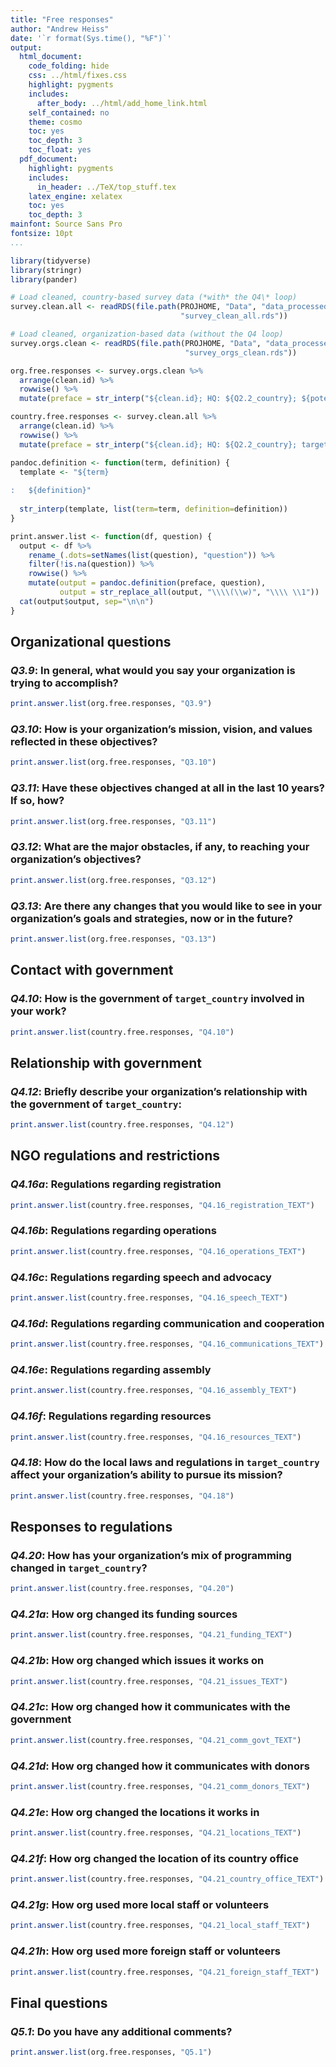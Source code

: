 ```yaml
---
title: "Free responses"
author: "Andrew Heiss"
date: '`r format(Sys.time(), "%F")`'
output:
  html_document:
    code_folding: hide
    css: ../html/fixes.css
    highlight: pygments
    includes:
      after_body: ../html/add_home_link.html
    self_contained: no
    theme: cosmo
    toc: yes
    toc_depth: 3
    toc_float: yes
  pdf_document:
    highlight: pygments
    includes:
      in_header: ../TeX/top_stuff.tex
    latex_engine: xelatex
    toc: yes
    toc_depth: 3
mainfont: Source Sans Pro
fontsize: 10pt
...
```


```r
library(tidyverse)
library(stringr)
library(pander)

# Load cleaned, country-based survey data (*with* the Q4\* loop)
survey.clean.all <- readRDS(file.path(PROJHOME, "Data", "data_processed", 
                                      "survey_clean_all.rds"))

# Load cleaned, organization-based data (without the Q4 loop)
survey.orgs.clean <- readRDS(file.path(PROJHOME, "Data", "data_processed", 
                                       "survey_orgs_clean.rds"))

org.free.responses <- survey.orgs.clean %>%
  arrange(clean.id) %>%
  rowwise() %>%
  mutate(preface = str_interp("${clean.id}; HQ: ${Q2.2_country}; ${potential.contentiousness}"))

country.free.responses <- survey.clean.all %>%
  arrange(clean.id) %>%
  rowwise() %>%
  mutate(preface = str_interp("${clean.id}; HQ: ${Q2.2_country}; target: ${Q4.1_name}; ${potential.contentiousness}"))

pandoc.definition <- function(term, definition) {
  template <- "${term}
  
:   ${definition}"
  
  str_interp(template, list(term=term, definition=definition))
}

print.answer.list <- function(df, question) {
  output <- df %>%
    rename_(.dots=setNames(list(question), "question")) %>%
    filter(!is.na(question)) %>%
    rowwise() %>%
    mutate(output = pandoc.definition(preface, question),
           output = str_replace_all(output, "\\\\(\\w)", "\\\\ \\1"))
  cat(output$output, sep="\n\n")
}
```

## Organizational questions

### *Q3.9*: In general, what would you say your organization is trying to accomplish?

```r
print.answer.list(org.free.responses, "Q3.9")
```

### *Q3.10*: How is your organization's mission, vision, and values reflected in these objectives?

```r
print.answer.list(org.free.responses, "Q3.10")
```

### *Q3.11*: Have these objectives changed at all in the last 10 years? If so, how?

```r
print.answer.list(org.free.responses, "Q3.11")
```

### *Q3.12*: What are the major obstacles, if any, to reaching your organization's objectives?

```r
print.answer.list(org.free.responses, "Q3.12")
```

### *Q3.13*: Are there any changes that you would like to see in your organization's goals and strategies, now or in the future?

```r
print.answer.list(org.free.responses, "Q3.13")
```

## Contact with government

### *Q4.10*: How is the government of `target_country` involved in your work?

```r
print.answer.list(country.free.responses, "Q4.10")
```

## Relationship with government

### *Q4.12*: Briefly describe your organization's relationship with the government of `target_country`:

```r
print.answer.list(country.free.responses, "Q4.12")
```

## NGO regulations and restrictions

### *Q4.16a*: Regulations regarding registration

```r
print.answer.list(country.free.responses, "Q4.16_registration_TEXT")
```

### *Q4.16b*: Regulations regarding operations

```r
print.answer.list(country.free.responses, "Q4.16_operations_TEXT")
```

### *Q4.16c*: Regulations regarding speech and advocacy

```r
print.answer.list(country.free.responses, "Q4.16_speech_TEXT")
```

### *Q4.16d*: Regulations regarding communication and cooperation

```r
print.answer.list(country.free.responses, "Q4.16_communications_TEXT")
```

### *Q4.16e*: Regulations regarding assembly

```r
print.answer.list(country.free.responses, "Q4.16_assembly_TEXT")
```

### *Q4.16f*: Regulations regarding resources

```r
print.answer.list(country.free.responses, "Q4.16_resources_TEXT")
```

### *Q4.18*: How do the local laws and regulations in `target_country` affect your organization's ability to pursue its mission?

```r
print.answer.list(country.free.responses, "Q4.18")
```

## Responses to regulations

### *Q4.20*: How has your organization's mix of programming changed in `target_country`?

```r
print.answer.list(country.free.responses, "Q4.20")
```

### *Q4.21a*: How org changed its funding sources

```r
print.answer.list(country.free.responses, "Q4.21_funding_TEXT")
```

### *Q4.21b*: How org changed which issues it works on

```r
print.answer.list(country.free.responses, "Q4.21_issues_TEXT")
```

### *Q4.21c*: How org changed how it communicates with the government

```r
print.answer.list(country.free.responses, "Q4.21_comm_govt_TEXT")
```

### *Q4.21d*: How org changed how it communicates with donors

```r
print.answer.list(country.free.responses, "Q4.21_comm_donors_TEXT")
```

### *Q4.21e*: How org changed the locations it works in

```r
print.answer.list(country.free.responses, "Q4.21_locations_TEXT")
```

### *Q4.21f*: How org changed the location of its country office

```r
print.answer.list(country.free.responses, "Q4.21_country_office_TEXT")
```

### *Q4.21g*: How org used more local staff or volunteers

```r
print.answer.list(country.free.responses, "Q4.21_local_staff_TEXT")
```

### *Q4.21h*: How org used more foreign staff or volunteers

```r
print.answer.list(country.free.responses, "Q4.21_foreign_staff_TEXT")
```

## Final questions

### *Q5.1*: Do you have any additional comments?

```r
print.answer.list(org.free.responses, "Q5.1")
```
